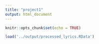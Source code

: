 ```yaml
---
title: "project1"
output: html_document
---
```


```r
knitr::opts_chunk$set(echo = TRUE)
```

```r
load('../output/processed_lyrics.RData') 
```
